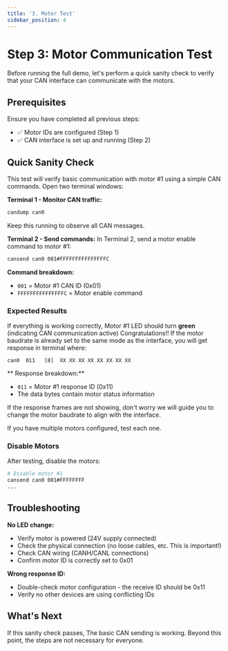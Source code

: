 ```yaml
---
title: '3. Motor Test'
sidebar_position: 4
---
```


# Step 3: Motor Communication Test

Before running the full demo, let's perform a quick sanity check to verify that your CAN interface can communicate with the motors.

## Prerequisites

Ensure you have completed all previous steps:
- ✅ Motor IDs are configured (Step 1)
- ✅ CAN interface is set up and running (Step 2)

## Quick Sanity Check

This test will verify basic communication with motor #1 using a simple CAN commands.
Open two terminal windows:

**Terminal 1 - Monitor CAN traffic:**
```bash
candump can0
```
Keep this running to observe all CAN messages.

**Terminal 2 - Send commands:**
In Terminal 2, send a motor enable command to motor #1:

```bash
cansend can0 001#FFFFFFFFFFFFFFFC
```

**Command breakdown:**
- `001` = Motor #1 CAN ID (0x01)
- `FFFFFFFFFFFFFFFC` = Motor enable command

### Expected Results

If everything is working correctly, Motor #1 LED should turn **green** (indicating CAN communication active)
Congratulations!! If the motor baudrate is already set to the same mode as the interface, you will get response in terminal where:

```
can0  011   [8]  XX XX XX XX XX XX XX XX
```

** Response breakdown:**
   - `011` = Motor #1 response ID (0x11)
   - The data bytes contain motor status information

If the response frames are not showing, don't worry we will guide you to change the motor baudrate to align with the interface.

If you have multiple motors configured, test each one.

### Disable Motors

After testing, disable the motors:

```bash
# Disable motor #1
cansend can0 001#FFFFFFFF
...
```

## Troubleshooting

**No LED change:**
- Verify motor is powered (24V supply connected)
- Check the physical connection (no loose cables, etc. This is important!)
- Check CAN wiring (CANH/CANL connections)
- Confirm motor ID is correctly set to 0x01

**Wrong response ID:**
- Double-check motor configuration - the receive ID should be 0x11
- Verify no other devices are using conflicting IDs


## What's Next

If this sanity check passes, The basic CAN sending is working.
Beyond this point, the steps are not necessary for everyone.